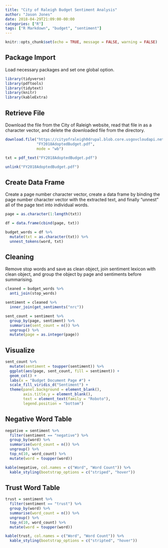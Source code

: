 ```yaml
---
title: "City of Raleigh Budget Sentiment Analysis"
author: "Jason Jones"
date: 2018-04-29T21:09:00-00:00
categories: ["R"]
tags: ["R Markdown", "budget", "sentiment"]
---
```


```r
knitr::opts_chunk$set(echo = TRUE, message = FALSE, warning = FALSE)

```

## Package Import
Load necessary packages and set one global option.

```r
library(tidyverse)
library(pdftools)
library(tidytext)
library(knitr)
library(kableExtra)
```

## Retrieve File
Download the file from the City of Raleigh website, read that file in as a character vector, and delete the downloaded file from the directory. 

```r
download.file("https://cityofraleigh0drupal.blob.core.usgovcloudapi.net/drupal-prod/COR11/FY2018AdoptedBudget20160612.pdf",
              "FY2018AdoptedBudget.pdf",
              mode = "wb")

txt = pdf_text("FY2018AdoptedBudget.pdf")

unlink("FY2018AdoptedBudget.pdf")

```

## Create Data Frame
Create a page number character vector, create a data frame by binding the page number character vector with the extracted text, and finally "unnest" all of the page text into individual words.

```r
page = as.character(1:length(txt))

df = data.frame(cbind(page, txt))

budget_words = df %>%
  mutate(txt = as.character(txt)) %>%
  unnest_tokens(word, txt)

```

## Cleaning 
Remove stop words and save as clean object, join sentiment lexicon with clean object, and group the object by page and sentiments before summarising.

```r
cleaned = budget_words %>%
  anti_join(stop_words)

sentiment = cleaned %>%
  inner_join(get_sentiments("nrc"))

sent_count = sentiment %>%
  group_by(page, sentiment) %>%
  summarise(sent_count = n()) %>%
  ungroup() %>%
  mutate(page = as.integer(page))

```

## Visualize

```r
sent_count %>%
  mutate(sentiment = toupper(sentiment)) %>%
  ggplot(aes(page, sent_count, fill = sentiment)) +
  geom_col() +
  labs(x = "Budget Document Page #") +
  scale_fill_viridis_d("Sentiment") +
  theme(panel.background = element_blank(),
        axis.title.y = element_blank(),
        text = element_text(family = "Roboto"),
        legend.position = "bottom")
```

## Negative Word Table

```r
negative = sentiment %>%
  filter(sentiment == "negative") %>%
  group_by(word) %>%
  summarise(word_count = n()) %>%
  ungroup() %>%
  top_n(10, word_count) %>%
  mutate(word = toupper(word))

kable(negative, col.names = c("Word", "Word Count")) %>%
  kable_styling(bootstrap_options = c("striped", "hover"))

```

## Trust Word Table

```r
trust = sentiment %>%
  filter(sentiment == "trust") %>%
  group_by(word) %>%
  summarise(word_count = n()) %>%
  ungroup() %>%
  top_n(10, word_count) %>%
  mutate(word = toupper(word))

kable(trust, col.names = c("Word", "Word Count")) %>%
  kable_styling(bootstrap_options = c("stripted", "hover"))

```

